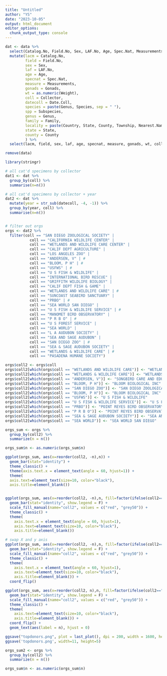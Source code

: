 ```yaml
---
title: "Untitled"
author: "YS"
date: "2023-10-05"
output: html_document
editor_options: 
  chunk_output_type: console
---
```


```r
dat <- data %>% 
  select(Catalog.No, Field.No, Sex, LAF.No, Age, Spec.Nat, Measurements, Gonads, Weight, Collector, Date.Coll, Family, Genus, Species, Subspecies, Continent, Country, State, County, Township, Nearest.Named.Place) %>% 
  mutate(lacm = Catalog.No,
         field = Field.No,
         sex = Sex,
         laf = LAF.No,
         age = Age, 
         specnat = Spec.Nat,
         measure = Measurements,
         gonads = Gonads,
         wt = as.numeric(Weight),
         coll = Collector,
         datecoll = Date.Coll,
         species = paste(Genus, Species, sep = " "),
         spp = Subspecies,
         genus = Genus,
         family = Family,
         locality = paste(Country, State, County, Township, Nearest.Named.Place, sep = " "),
         state = State,
         county = County
         ) %>% 
  select(lacm, field, sex, laf, age, specnat, measure, gonads, wt, coll, datecoll, family, species, genus, spp, locality, state, county)

remove(data)
```


```r
library(stringr)

# all cat'd specimens by collector
dat1 <- dat %>% 
  group_by(coll) %>% 
  summarise(n=n())

# all cat'd specimens by collector + year
dat2 <- dat %>% 
  mutate(year = str_sub(datecoll, -4, -1)) %>% 
  group_by(year, coll) %>% 
  summarise(n=n())


# filter out orgs
orgs <- dat2 %>% 
  filter(coll == "SAN DIEGO ZOOLOGICAL SOCIETY" |
           coll == "CALIFORNIA WILDLIFE CENTER" |
           coll == "WETLANDS AND WILDLIFE CARE CENTER" | 
           coll == "CALIF DEPT AGRICULTURE" |
           coll == "LOS ANGELES ZOO" |
           coll == "ANDERSEN, V" | #
           coll == "BLOOM, P H" | #
           coll == "USFWS" | #
           coll == "U S FISH & WILDLIFE" |
           coll == "INTERNATIONAL BIRD RESCUE" |
           coll == "GRIFFITH WILDLIFE BIOLOGY" |
           coll == "CALIF DEPT FISH & GAME" |
           coll == "WETLANDS AND WILDLIFE CARE" | #
           coll == "SUNCOAST SEABIRD SANCTUARY" |
           coll == "PRBO" | #
           coll == "SEA WORLD SAN DIEGO" |
           coll == "U S FISH & WILDLIFE SERVICE" | #
           coll == "MANOMET BIRD OBSERVATORY" |
           coll == "P R B O" | #
           coll == "U S FOREST SERVICE" |
           coll == "SEA WORLD" |
           coll == "L A AUDUBON SOCIETY" |
           coll == "SEA AND SAGE AUDUBON" |
           coll == "SAN DIEGO ZOO" | #
           coll == "SEA & SAGE AUDUBON SOCIETY" |
           coll == "WETLANDS & WILDLIFE CARE" | #
           coll == "PASADENA HUMANE SOCIETY")

orgs$coll2 <- orgs$coll
orgs$coll2[which(orgs$coll == "WETLANDS AND WILDLIFE CARE")] <- "WETLANDS AND WILDLIFE CARE CENTER"
orgs$coll2[which(orgs$coll == "WETLANDS & WILDLIFE CARE")] <- "WETLANDS AND WILDLIFE CARE CENTER"
orgs$coll2[which(orgs$coll == "ANDERSEN, V")] <- "SONGBIRD CARE AND EDUCATION CENTER"
orgs$coll2[which(orgs$coll == "BLOOM, P H")] <- "BLOOM BIOLOGICAL INC"
orgs$coll2[which(orgs$coll == "SAN DIEGO ZOO")] <- "SAN DIEGO ZOOLOGICAL SOCIETY"
orgs$coll2[which(orgs$coll == "BLOOM, P H")] <- "BLOOM BIOLOGICAL INC"
orgs$coll2[which(orgs$coll == "USFWS")] <- "U S FISH & WILDLIFE"
orgs$coll2[which(orgs$coll == "U S FISH & WILDLIFE SERVICE")] <- "U S FISH & WILDLIFE"
orgs$coll2[which(orgs$coll == "PRBO")] <- "POINT REYES BIRD OBSERVATORY"
orgs$coll2[which(orgs$coll == "P R B O")] <- "POINT REYES BIRD OBSERVATORY"
orgs$coll2[which(orgs$coll == "SEA & SAGE AUDUBON SOCIETY")] <- "SEA AND SAGE AUDUBON"
orgs$coll2[which(orgs$coll == "SEA WORLD")] <- "SEA WORLD SAN DIEGO"

orgs_sum <- orgs %>% 
  group_by(coll2) %>% 
  summarize(n = n())

orgs_sum$n <- as.numeric(orgs_sum$n)

ggplot(orgs_sum, aes(x=reorder(coll2, -n),n)) +
  geom_bar(stat="identity") + 
  theme_classic() + 
  theme(axis.text.x = element_text(angle = 60, hjust=1)) +
  theme(   
  axis.text=element_text(size=10, color="black"),
  axis.title=element_blank())


ggplot(orgs_sum, aes(x=reorder(coll2, -n),n, fill=factor(ifelse(coll2=="CALIFORNIA WILDLIFE CENTER", "hl", "no")))) +
  geom_bar(stat="identity", show.legend = F) + 
  scale_fill_manual(name="coll2", values = c("red", "grey50")) +
  theme_classic() +
  theme(
    axis.text.x = element_text(angle = 60, hjust=1),
    axis.text=element_text(size=10, color="black"),
    axis.title=element_blank())

# swap X and y axis
ggplot(orgs_sum, aes(x=reorder(coll2, -n),n, fill=factor(ifelse(coll2=="CALIFORNIA WILDLIFE CENTER", "hl", "no")))) +
  geom_bar(stat="identity", show.legend = F) + 
  scale_fill_manual(name="coll2", values = c("red", "grey50")) +
  theme_classic() +
  theme(
    axis.text.x = element_text(angle = 60, hjust=1),
    axis.text=element_text(size=10, color="black"),
    axis.title=element_blank()) +
  coord_flip()

ggplot(orgs_sum, aes(x=reorder(coll2, n),n, fill=factor(ifelse(coll2=="CALIFORNIA WILDLIFE CENTER", "hl", "no")))) +
  geom_bar(stat="identity", show.legend = F) + 
  scale_fill_manual(name="coll2", values = c("red", "grey50")) +
  theme_classic() +
  theme(
    axis.text=element_text(size=10, color="black"),
    axis.title=element_blank()) +
  coord_flip() +
  geom_text(aes(label = n), hjust = 0)

ggsave("topdonors.png", plot = last_plot(), dpi = 200, width = 1600, height = 800, units = "px")
ggsave('topdonors.png', width=11, height=5)
```


```r
orgs_sum2 <- orgs %>% 
  group_by(coll2) %>% 
  summarize(n = n())

orgs_sum$n <- as.numeric(orgs_sum$n)
```


